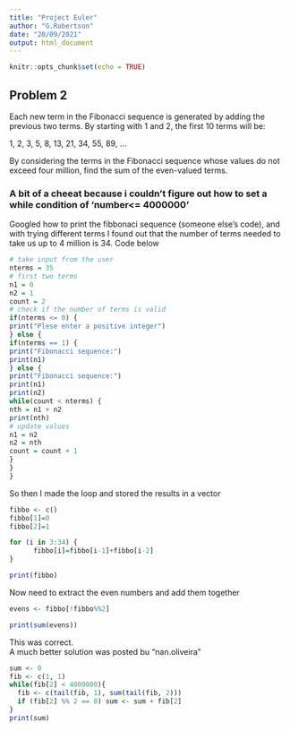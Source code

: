---
title: "Project Euler"
author: "G.Robertson"
date: "20/09/2021"
output: html_document
---

```{r setup, include=FALSE}
knitr::opts_chunk$set(echo = TRUE)
```

## Problem 2

Each new term in the Fibonacci sequence is generated by adding the previous two terms. By starting with 1 and 2, the first 10 terms will be:

1, 2, 3, 5, 8, 13, 21, 34, 55, 89, ...

By considering the terms in the Fibonacci sequence whose values do not exceed four million, find the sum of the even-valued terms.

### A bit of a cheeat because i couldn't figure out how to set a while condition of 'number<= 4000000'

Googled how to print the fibbonaci sequence (someone else's code), and with trying different terms I found out that the number of terms needed to take us up to 4 million is 34. 
Code below

```{r}
# take input from the user
nterms = 35
# first two terms
n1 = 0
n2 = 1
count = 2
# check if the number of terms is valid
if(nterms <= 0) {
print("Plese enter a positive integer")
} else {
if(nterms == 1) {
print("Fibonacci sequence:")
print(n1)
} else {
print("Fibonacci sequence:")
print(n1)
print(n2)
while(count < nterms) {
nth = n1 + n2
print(nth)
# update values
n1 = n2
n2 = nth
count = count + 1
}
}
}
```


So then I made the loop and stored the results in a vector
```{r}
fibbo <- c()
fibbo[1]=0
fibbo[2]=1

for (i in 3:34) {
      fibbo[i]=fibbo[i-1]+fibbo[i-2]
}

print(fibbo)
```
Now need to extract the even numbers and add them together
```{r}
evens <- fibbo[!fibbo%%2]

print(sum(evens))
```
This was correct.  
A much better solution was posted bu "nan.oliveira"
```{r}
sum <- 0
fib <- c(1, 1) 
while(fib[2] < 4000000){
  fib <- c(tail(fib, 1), sum(tail(fib, 2)))
  if (fib[2] %% 2 == 0) sum <- sum + fib[2]
}
print(sum)
```
